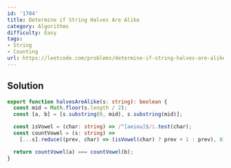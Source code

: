 ```yaml
---
id: '1704'
title: Determine if String Halves Are Alike
category: Algorithms
difficulty: Easy
tags:
- String
- Counting
url: https://leetcode.com/problems/determine-if-string-halves-are-alike
---
```


## Solution

```typescript filename="solution.ts" copy
export function halvesAreAlike(s: string): boolean {
  const mid = Math.floor(s.length / 2);
  const [a, b] = [s.substring(0, mid), s.substring(mid)];

  const isVowel = (char: string) => /^[aeiou]$/i.test(char);
  const countVowel = (s: string) =>
    [...s].reduce((prev, char) => (isVowel(char) ? prev + 1 : prev), 0);

  return countVowel(a) === countVowel(b);
}
```

